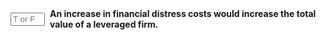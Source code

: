 ::: {.question-block}

<form onsubmit="event.preventDefault(); checkAnswerBox('module9_tf_q3','F')" style="display: flex; align-items: center; gap: 8px;">
  <input type="text" id="module9_tf_q3" name="module9_tf_q3" maxlength="1" placeholder="T or F" style="width: 55px;" data-correct-answer="F" /> 
  <label for="module9_tf_q3"><strong>An increase in financial distress costs would increase the total value of a leveraged firm.</strong></label>
</form>

<div id="feedback-module9_tf_q3" class="feedback" data-status="" style="display:none;">
FALSE. Financial distress costs reduce the value of a firm. As the likelihood of distress increases, the firm’s value typically decreases because these costs create friction that erodes value.
</div>

:::
